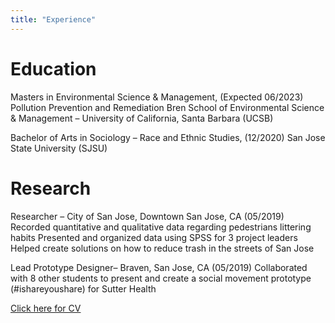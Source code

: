 ```yaml
---
title: "Experience"  
---
```



# Education
Masters in Environmental Science & Management, (Expected 06/2023)
Pollution Prevention and Remediation
Bren School of Environmental Science & Management – University of California, Santa Barbara (UCSB)

Bachelor of Arts in Sociology – Race and Ethnic Studies,  (12/2020) 
San Jose State University (SJSU)

# Research
Researcher – City of San Jose, Downtown San Jose, CA (05/2019)
Recorded quantitative and qualitative data regarding pedestrians littering habits
Presented and organized data using SPSS for 3 project leaders
Helped create solutions on how to reduce trash in the streets of San Jose

Lead Prototype Designer– Braven, San Jose, CA (05/2019)
Collaborated with 8 other students to present and create a social movement prototype (#ishareyoushare) for Sutter Health


<a href = "Sachi_Resume.pdf" target = '_blank'>Click here for CV</a>






